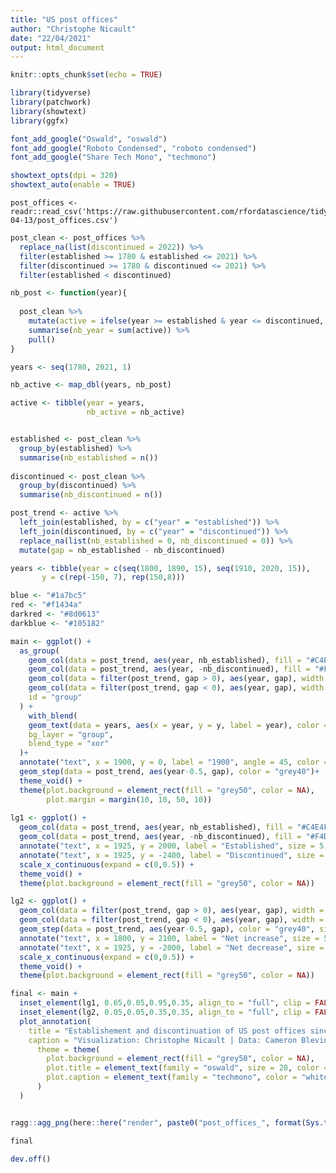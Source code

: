 ```yaml
---
title: "US post offices"
author: "Christophe Nicault"
date: "22/04/2021"
output: html_document
---
```


```r
knitr::opts_chunk$set(echo = TRUE)
```


```r

library(tidyverse)
library(patchwork)
library(showtext)
library(ggfx)

font_add_google("Oswald", "oswald")
font_add_google("Roboto Condensed", "roboto condensed")
font_add_google("Share Tech Mono", "techmono")

showtext_opts(dpi = 320)
showtext_auto(enable = TRUE)

```

```rload_data

post_offices <- readr::read_csv('https://raw.githubusercontent.com/rfordatascience/tidytuesday/master/data/2021/2021-04-13/post_offices.csv')

```

```r

post_clean <- post_offices %>%
  replace_na(list(discontinued = 2022)) %>%
  filter(established >= 1780 & established <= 2021) %>%
  filter(discontinued >= 1780 & discontinued <= 2021) %>%
  filter(established < discontinued)

nb_post <- function(year){
  
  post_clean %>%
    mutate(active = ifelse(year >= established & year <= discontinued, 1, 0)) %>%
    summarise(nb_year = sum(active)) %>%
    pull()
}

years <- seq(1780, 2021, 1)

nb_active <- map_dbl(years, nb_post)

active <- tibble(year = years,
                 nb_active = nb_active)


established <- post_clean %>%
  group_by(established) %>%
  summarise(nb_established = n())
  
discontinued <- post_clean %>%
  group_by(discontinued) %>%
  summarise(nb_discontinued = n())

post_trend <- active %>%
  left_join(established, by = c("year" = "established")) %>%
  left_join(discontinued, by = c("year" = "discontinued")) %>%
  replace_na(list(nb_established = 0, nb_discontinued = 0)) %>%
  mutate(gap = nb_established - nb_discontinued)

years <- tibble(year = c(seq(1800, 1890, 15), seq(1910, 2020, 15)),
       y = c(rep(-150, 7), rep(150,8)))
```

```r
blue <- "#1a7bc5"
red <- "#f1434a"
darkred <- "#8d0613"
darkblue <- "#105182"
```


```r

main <- ggplot() +
  as_group(
    geom_col(data = post_trend, aes(year, nb_established), fill = "#C4E4FA", width = 1),
    geom_col(data = post_trend, aes(year, -nb_discontinued), fill = "#F4DCDD", width = 1),
    geom_col(data = filter(post_trend, gap > 0), aes(year, gap), width = 1, fill = blue),
    geom_col(data = filter(post_trend, gap < 0), aes(year, gap), width = 1, fill = red),
    id = "group"
  ) +
    with_blend(
    geom_text(data = years, aes(x = year, y = y, label = year), color = "white", family = "roboto condensed", fontface = "bold"),
    bg_layer = "group",
    blend_type = "xor"
  )+
  annotate("text", x = 1900, y = 0, label = "1900", angle = 45, color = "grey50", family = "roboto condensed", fontface = "bold", size = 5)+
  geom_step(data = post_trend, aes(year-0.5, gap), color = "grey40")+
  theme_void() +
  theme(plot.background = element_rect(fill = "grey50", color = NA),
        plot.margin = margin(10, 10, 50, 10))
  
lg1 <- ggplot() +
  geom_col(data = post_trend, aes(year, nb_established), fill = "#C4E4FA", width = 1)+
  geom_col(data = post_trend, aes(year, -nb_discontinued), fill = "#F4DCDD", width = 1) +
  annotate("text", x = 1925, y = 2000, label = "Established", size = 5, color = "white", hjust = 0, family = "roboto condensed") +
  annotate("text", x = 1925, y = -2400, label = "Discontinued", size = 5, color = "white", hjust = 0, family = "roboto condensed") +
  scale_x_continuous(expand = c(0,0.5)) +
  theme_void() +
  theme(plot.background = element_rect(fill = "grey50", color = NA))

lg2 <- ggplot() +
  geom_col(data = filter(post_trend, gap > 0), aes(year, gap), width = 1, fill = blue) +
  geom_col(data = filter(post_trend, gap < 0), aes(year, gap), width = 1, fill = red) +
  geom_step(data = post_trend, aes(year-0.5, gap), color = "grey40", size = 0.2) +
  annotate("text", x = 1800, y = 2100, label = "Net increase", size = 5, color = "white", hjust = 0, family = "roboto condensed") +
  annotate("text", x = 1925, y = -2000, label = "Net decrease", size = 5, color = "white", hjust = 0, family = "roboto condensed") +
  scale_x_continuous(expand = c(0,0.5)) +
  theme_void() +
  theme(plot.background = element_rect(fill = "grey50", color = NA))

```

```r

final <- main +
  inset_element(lg1, 0.65,0.05,0.95,0.35, align_to = "full", clip = FALSE) +
  inset_element(lg2, 0.05,0.05,0.35,0.35, align_to = "full", clip = FALSE) +
  plot_annotation(
    title = "Establishement and discontinuation of US post offices since 1800",
    caption = "Visualization: Christophe Nicault | Data: Cameron Blevins and Richard W. Helbock",
      theme = theme(
        plot.background = element_rect(fill = "grey50", color = NA),
        plot.title = element_text(family = "oswald", size = 20, color = "white", hjust = 0.5, face = "bold", margin = margin(10,0,0,0)),
        plot.caption = element_text(family = "techmono", color = "white", size = 12, hjust = 0.98)      
      )
  )


ragg::agg_png(here::here("render", paste0("post_offices_", format(Sys.time(), "%Y%m%d_%H%M%S"), ".png")), res = 320, width = 14, height = 9, units = "in")

final
  
dev.off()

```

